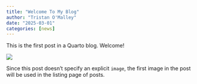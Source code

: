 ```yaml
---
title: "Welcome To My Blog"
author: "Tristan O'Malley"
date: "2025-03-01"
categories: [news]
---
```


This is the first post in a Quarto blog. Welcome!

![](thumbnail.jpg)

Since this post doesn't specify an explicit `image`, the first image in the post will be used in the listing page of posts.
